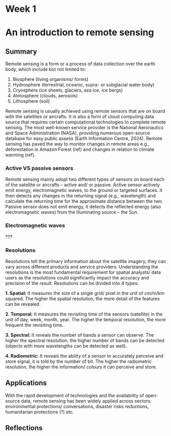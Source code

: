 # Week 1 

# An introduction to remote sensing

## Summary
Remote sensing is a form or a process of data collection over the earth body, which include but not limited to: 

1.	Biosphere (living organisms/ forms)
2.	Hydrosphere (terrestrial, oceanic, supra- or subglacial water body)
3.	Cryosphere (ice sheets, glaciers, sea ice, ice bergs)
4.	Atmosphere (clouds, aerosols)
5.	Lithosphere (soil)

Remote sensing is usually achieved using remote sensors that are on board with the satellites or aircrafts. It is also a form of cloud computing data source that requires certain computational technologies to complete remote sensing. The most well-known service provider is the National Aeronautics and Space Administration (NASA), providing numerous open-source database for easy public assess (Earth Information Centre, 2024). Remote sensing has paved the way to monitor changes in remote areas e.g., deforestation in Amazon Forest (ref) and changes in relation to climate warming (ref). 

### Active VS passive sensors
Remote sensing mainly adopt two different types of sensors on board each of the satellite or aircrafts – active and/ or passive. Active sensor actively emit energy, electromagnetic waves, to the ground or targeted surfaces. It then detects any changes in the returning signal (e.g., wavelength) and calculate the returning time for the approximate distance between the two. Passive sensor does not emit energy, it detects the reflected energy (also electromagnetic waves) from the illuminating source – the Sun. 

### Electromagnetic waves
???

### Resolutions
Resolutions tell the primary information about the satellite imagery, they can vary across different products and service providers. Understanding the resolutions is the most fundamental requirement for spatial analysts/ data users as the resolutions could significantly impact the accuracy and precision of the result. Resolutions can be divided into 4 types:

**1. Spatial:** It measures the size of a single grid/ pixel in the unit of cm/m/km squared. The higher the spatial resolution, the more detail of the features can be revealed.

**2. Temporal:** It measures the revisiting time of the sensors (satellite) in the unit of day, week, month, year. The higher the temporal resolution, the more frequent the revisiting time.

**3. Spectral:** It reveals the number of bands a sensor can observe. The higher the spectral resolution, the higher number of bands can be detected (objects with more wavelengths can be detected as well).

**4. Radiometric:** It reveals the ability of a sensor to accurately perceive and store signal, it is told by the number of bit. The higher the radiometric resolution, the higher the information/ colours it can perceive and store.

## Applications
With the rapid development of technologies and the availability of open-source data, remote sensing has been widely applied across sectors: environmental protections/ conversations, disaster risks reductions, humanitarian protections (?) etc.


## Reflections
